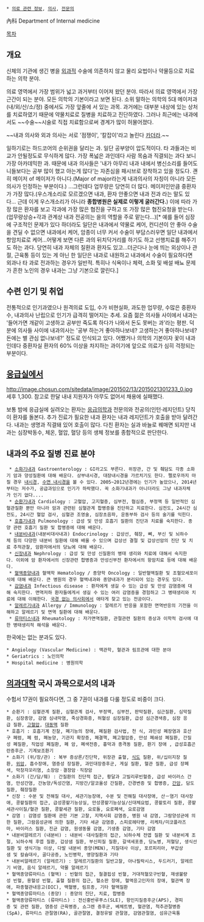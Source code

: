  * [[의료 관련 정보]], [[의사]], [[전문의]]

內科
Department of Internal medicine

[[목차]]

== 개요 ==
신체의 기관에 생긴 병을 [[외과]]적 수술에 의존하지 않고 물리 요법이나 약물등으로 치료하는 의학 분야.

의료 영역에서 가장 범위가 넓고 과거부터 이어져 왔던 분야. 따라서 의료 영역에서 가장 근간이 되는 분야. 모든 의학의 기본이라고 보면 된다. 소위 말하는 의학의 5대 메이저과(내/외/산/소/정) 중에서도 가장 앞줄에 서 있는 과목. 과거에는 대부분 내상에 있는 상처를 치료하였기 때문에 약물치료로 질병을 치료하고 진단하였다. 그러나 최근에는 내과에서도 ~~수술~~시술로 직접 치료함으로써 경계가 많이 허물어졌다.

~~내과 의사와 외과 의사는 서로 '점쟁이', '칼잡이'라고 놀린다 [[카더라]].~~

일하기로는 하드코어의 순위권을 달리는 과. 일단 공부양이 압도적이다. 타 과들과는 비교가 안될정도로 무식하게 많다. 가장 폭넓은 과인데다 사람 목숨과 직결되는 과다 보니 가장 아카데믹한 과. 때문에 내과 의사들은 '내가 아무리 내과 내에서 병신소리를 들어도 니들보다는 공부 많이 했고 아는게 많다'는 자존심을 패시브로 장착하고 있을 정도다. 괜히 메이저 of 메이저가 아니다.(Major of major라는게 내과의사의 자칭이 아니라 모든 의사가 인정하는 부분이다.) ...그런데다 업무량은 당연히 더 많다. 메이저인만큼 중환자가 가장 많다.(우스개소리로 모르겠으면 내과, 환자 안좋으면 내과 전과 라는 말도 있다... 근데 이게 우스개소리가 아니라 '''종합병원은 실제로 이렇게 굴러간다.''') 이에 따라 가장 많은 환자를 보고 각과에 가장 많은 협진을 구하고 또 가장 많은 협진요청을 받는다.(업무량상승+각과 관계상 내과 전공의는 을의 역할을 주로 맡는다...)[* 예를 들어 심장에 구조적인 문제가 있다 하더라도 일단은 내과에서 약물로 케어, 컨디션이 안 좋아 수술을 견딜 수 없으면 내과에서 케어, 암종이 너무 커서 수술이 부담스러우면 일단 내과에서 항암치료로 케어...어떻게 보면 다른 과의 뒤치닥거리를 하기도 하고 선행치료를 해주기도 하는 과다. 당연히 내과 자체의 질환과 환자도 있고...더군다나 눈에 띄는 외상이나 관절, 근육통 등이 있는 게 아닌 한 일단은 내과로 내원하고 내과에서 수술이 필요하다면 외과나 타 과로 전과하는 경우가 일반적. 특히나 식욕이나 체력, 소화 및 배설 배뇨 문제가 흔한 노인의 경우 내과는 그냥 기본으로 깔린다.]

== 수련 인기 및 취업 ==
전통적으로 인기과였으나 원격의료 도입, 수가 비현실화, 과도한 업무량, 수많은 중환자 수, 내과의사 난립으로 인기가 급격히 떨어지는 추세. 요즘 젊은 의사들 사이에서 내과는 '들어가면 개같이 고생하고 공부만 죽도록 하다가 나와서 돈도 못버는 과'라는 평판. 덕분에 의사들 사이에 내과의사는 '공부 하는거 좋아하나보네? 고생하는거 좋아하나보네? 돈에는 별 관심 없나보네?' 정도로 인식되고 있다. 어쨌거나 의학의 기본이자 꽃이 내과인데다 중환자실 환자의 60% 이상을 차지하는 과이기에 앞으로 의료가 심히 걱정되는 부분이다.

== [[응급실]]에서 == 
http://image.chosun.com/sitedata/image/201502/13/2015021301233_0.jpg
세후 1,300. 참고로 한달 내내 지원자가 아무도 없어서 채용에 실패했다.

보통 밤에 응급실에 실려오는 환자는 [[응급의학과]] 전문의와 전공의(인턴·레지던트) 당직이 환자를 돌본다. 추가 진료가 필요한 내과 환자는 내과 레지던트가 호출을 받아 달려간다. 내과는 생명과 직결돼 있어 호출이 많다. 다친 환자는 실과 바늘로 꿰매면 되지만 내과는 심장박동수, 체온, 혈압, 혈당 등의 생체 정보를 종합적으로 판단한다. 

== 내과의 주요 질병 진료 분야 ==
  * [[소화기내과]] Gastroenterology : GI라고도 부른다. 위장관, 간 및 췌담도 각종 소화기 암과 양성질환에 대해 배운다. 상부내시경, 대장내시경을 가르치기도 한다. 펠로우까지 마칠 경우 [[내시경]], [[수면 내시경]]을 볼 수 있다. 2005~2012년경에는 인기가 높았으나, 2014년부터는 저수가, 공급과잉으로 인기가 하락했다. 꼭 소화기내과가 아니더라도 그냥 내과자체가 인기 없다....
  * [[순환기내과]] Cardiology : 고혈압, 고지혈증, 심부전, 협심증, 부정맥 등 일반적인 심혈관질환 뿐만 아니라 암과 관련된 심혈관계 합병증을 진단하고 치료한다. 심전도, 24시간 심전도, 24시간 혈압 검사, 심혈관 조영술, 심장초음파, 운동부하 검사 등의 술기를 익힌다.
  * [[호흡기내과]] Pulmonology : 급성 및 만성 호흡기 질환의 진단과 치료를 숙지한다. 종양 관련 호흡기 질환 및 합병증에 대해 배운다.
  * [[내분비내과]](내분비대사내과) Endocrinology : 갑상선, 췌장, 뼈, 부신 및 뇌하수체 등의 다양한 내분비 질환에 대해 배울 수 있으며 갑상선 결절 및 갑상선암의 진단 및 치료 추적관찰, 암환자에서의 당뇨에 대해 배운다.
  * [[신장내과]] Nephrology : 급성 및 만성 신질환의 병태 생리와 치료에 대해서 숙지한다. 이외에 암 환자에서의 신장관련 합병증과 만성신부전 환자에서의 항암치료 등에 대해 배운다.
  * [[혈액종양내과]] 혈액학 Hematology / 종양학 Oncology : 일반혈액질환 및 조혈모세포이식에 대해 배운다. 큰 병원의 경우 혈액내과와 종양내과가 분리되어 있는 경우도 있다. 
  * [[감염내과]] Infectious disease : 환자에게 생길 수 있는 급성 및 만성 감염증에 대해 숙지한다. 면역저하 환자들에게서 생길 수 있는 여러 감염증을 경험하고 그 병태생리와 치료에 대해 이해한다. [[국경 없는 의사회]]에서 애타게 찾고 있는 전공이다.
  * [[알레르기내과]] Allergy / Immunology : 알레르기 반응을 포함한 면역반응의 기전을 이해하고 알레르기 및 면역 질환에 대해 배운다.
  * [[류마티스내과]] Rheumatology : 자가면역질환, 관절관련 질환의 증상과 이학적 검사에 대한 병태생리적 해석을 배운다.

한국에는 없는 분과도 있다.
 * Angiology (Vascular Medicine) : 맥관학, 혈관과 림프관에 대한 분야
 * Geriatrics : 노인의학
 * Hospital medicine : 병원의학

== [[의과대학]] 국시 과목으로서의 내과 ==
수험서 17권이 필요하다면, 그 중 7권이 내과를 다룰 정도로 비중이 크다.

 * 순환기 : 심혈관계 질환, 심혈관계 검사, 부정맥, 심부전, 판막질환, 심근질환, 심막질환, 심장종양, 감염 심내막염, 죽상경화증, 허혈성 심장질환, 급성 심근경색증, 심장 응급 질환, [[고혈압]], [[대동맥]] 질환
 * 호흡기 : 호흡기계 진찰, 폐기능의 장애, 폐질환 검사법, 천 식, 과민성 폐장염과 호산구 폐렴, 폐 렴, 폐농양, 기관지 확장증, 폐결핵, 폐고혈압증, 만성 폐쇄성 폐질환, 간질성 폐질환, 직업성 폐질환, 폐 암, 폐색전증, 흉막과 종격동 질환, 환기 장애 , 급성호흡곤란증후군. 기계보조환기
 * 소화기 (위/장/관) : 복부 증상론/진단학, 위장관 출혈, [[식도]] 질환, 위/십이지장 질환, [[위암]], 흡수장애, 염증성 장질환, 과민대장증후군, 게실 질환, 혈관 질환, 급성 장폐색, 막창자꼬리염, 소장암ㆍ결장암ㆍ직장암
 * 소화기 (간/담/췌) : 간질환의 진단적 접근, 황달과 고빌리루빈혈증, 급성 바이러스 간염, 만성간염, 간농양/독성간염, 지방간/알코올성 간질환, 간경변증 및 합병증, [[간암]], 담도질환, 췌장질환
 * 신장 : 수분 및 전해질 대사, 세관기능장애, 수분 및 전해질 대사장애, 산－염기 대사장애, 콩팥질환의 접근, 급성콩팥기능상실, 만성콩팥기능상실/신대체요법, 콩팥토리 질환, 콩팥세관사이질/혈관 질환, 콩팥세관 질환, 요로돌, 요로폐색, 요로감염
 * 감염 : 감염성 질환에 관한 기본 고찰, 지역사회 감염증, 병원 내 감염, 그람양성균에 의한 질환, 그람음성균에 의한 질환, 기타 세균 감염증, 스피로헤타병, 리케차/미코플라즈마, 바이러스 질환, 진균 감염, 원생동물 감염, 기생충 감염, 기타 감염
 * 내분비알레르기 (내분비) : 내분비ㆍ대사질환의 접근, 뇌하수체 전엽 질환 및 내분비계 조절, 뇌하수체 후엽 질환, 갑상샘 질환, 부신피질 질환, 갈색세포종, 당뇨병, 저혈당, 생식선질환 및 생식기능 이상, 다발 내분비 종양(MEN), 지질대사 이상, 포르피리아, 부갑상샘 및 칼슘대사, 골다공증, 노인병학, 영양질환과 기타
 * 내분비알레르기 (알레르기) : 알레르기질환의 일반고찰, 아나필락시스, 두드러기, 알레르기 비염, 음식 알레르기, 약물 알레르기
 * 혈액종양류마티스 (혈액) : 빈혈의 접근, 철결핍성 빈혈, 거대적혈모구빈혈, 재생불량성 빈혈, 용혈성 빈혈, 출혈 질환의 접근, 혈소판 장애, 혈액응고인자의 장애, 혈관벽 장애, 파종혈관내응고(DIC), 백혈병, 림프종, 기타 혈액질환
 * 혈액종양류마티스 (종양) : 종양의 진단, 치료, 합병증
 * 혈액종양류마티스 (류마티스) : 전신홍반루푸스(SLE), 항인지질증후군(APS), 경피증 및 관련 질환, 염증성 근육병증, 쇼그렌 증후군, 베체트병, 혈관염, 척추관절병증(SpA), 류마티스 관절염(RA), 골관절염, 결정유발 관절염, 감염관절염, 섬유근육통
